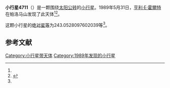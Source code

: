 {{Infobox planet
| bgcolour = #FFFFC0
| name = 4711 Kathy
| symbol = 
| image = 
| caption = 
| discovery = yes
| discovery_ref = 
| discoverer = [[亨利·E·霍爾特|亨利·E·霍爾特]]
| discovery_site = [[帕洛马山|帕洛马山]] 
| discovered = 1989年5月31日
| designations = yes
| mp_name = 
| named_after = 
| alt_names = 1989 KD/ 1969 AO / 1975 YB
| mp_category = [[主带小行星|主带小行星]]
| orbit_ref = <ref name="a">[http://ssd.jpl.nasa.gov/sbdb.cgi?sstr=4711 4711 Kathy] {{Wayback|url=http://ssd.jpl.nasa.gov/sbdb.cgi?sstr=4711 |date=20201124010340 }}，小行星數據庫瀏覽器（JPL Small-Body Database Browser）－[[美国国家航空航天局|美国国家航空航天局]]喷气推进实验室</ref>
| epoch = 2456400.5 (2013年4月18日更新)
| aphelion = {{convert|2.995438836535107|AU|km|3|abbr=on|lk=out}}
| perihelion = {{convert|1.768442063604718|AU|km|3|abbr=on}}
| semimajor = {{convert|2.381940450069913|AU|km|3|abbr=on}}
| eccentricity = 0.257562437
| period = 1342.748811 [[日|日]]<br />3.68[[儒略年|儒略年]]
| avg_speed = 
| inclination = 10.23179206864621
| asc_node = 113.8966520039647
| mean_anomaly = 
| arg_peri = 243.0528097602039
| satellites = 
| physical_characteristics = yes
| dimensions = 
| mass = 
| density = 
| surface_grav = 
| escape_velocity = 
| sidereal_day = 
| axial_tilt = 
| pole_ecliptic_lat = 
| pole_ecliptic_lon = 
| albedo = 
| temperatures= 
| temp_name1 = 
| mean_temp_1 = 
| max_temp_1 = 
| temp_name2 = 
| max_temp_2 = 
| spectral_type = 
| abs_magnitude = 243.0528097602039
}}

'''小行星4711'''（{{lang-en|4711 Kathy}}）是一颗围绕[[太阳|太阳]][[公转|公转]]的[[小行星|小行星]]。1989年5月31日，[[亨利·E·霍爾特|亨利·E·霍爾特]]在帕洛马山发现了此天体<ref name="a" /><ref>{{cite news|title=小行星列表|url=http://cfa-www.harvard.edu/iau/lists/NumberedMPs.txt|accessdate=2013-07-08|newspaper=哈佛大学|archive-date=2008-05-17|archive-url=https://web.archive.org/web/20080517010638/http://cfa-www.harvard.edu/iau/lists/NumberedMPs.txt|dead-url=no}}</ref>。

这颗小行星的[[绝对星等|绝对星等]]为243.0528097602039等<ref name="a" />。

==参考文献==
{{reflist}}
{{Minor Planet Number|[[小行星4710|小行星4710]]|[[小行星4712|小行星4712]]}}

{{小天体}}

[[Category:小行星带天体|Category:小行星带天体]]
[[Category:1989年发现的小行星|Category:1989年发现的小行星]]

{{asteroid-stub}}